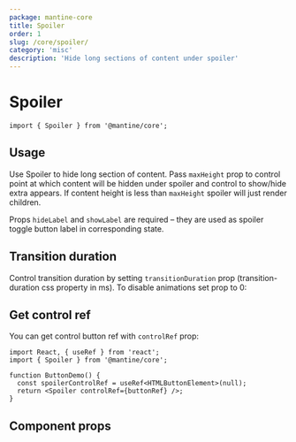 ```yaml
---
package: mantine-core
title: Spoiler
order: 1
slug: /core/spoiler/
category: 'misc'
description: 'Hide long sections of content under spoiler'
---
```



# Spoiler

<PageHeader
  source="mantine-core/src/Spoiler/Spoiler.tsx"
  docs="core/Spoiler.mdx"
  package="@mantine/core"
/>

```tsx
import { Spoiler } from '@mantine/core';
```

## Usage

Use Spoiler to hide long section of content.
Pass `maxHeight` prop to control point at which content will be hidden under spoiler and control to show/hide extra appears.
If content height is less than `maxHeight` spoiler will just render children.

Props `hideLabel` and `showLabel` are required – they are used as spoiler toggle button label in corresponding state.

<SpoilerBaseDemo />

## Transition duration

Control transition duration by setting `transitionDuration` prop (transition-duration css property in ms).
To disable animations set prop to 0:

<SpoilerNoAnimationDemo />

## Get control ref

You can get control button ref with `controlRef` prop:

```tsx
import React, { useRef } from 'react';
import { Spoiler } from '@mantine/core';

function ButtonDemo() {
  const spoilerControlRef = useRef<HTMLButtonElement>(null);
  return <Spoiler controlRef={buttonRef} />;
}
```

## Component props

<PropsTable component="Spoiler" />
